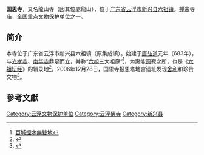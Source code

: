 {{文物保护单位
| 级别 = 全国
| 图片 = 
| 名称 = 国恩寺
| 编号 = 8-0407-3-210
| 分类 = 古建筑
| 所在 = {{CHN}}[[广东省|广东省]][[云浮市|云浮市]]<br />[[新兴县|新兴县]][[集成镇|集成镇]]
| 时代 = 明至民国
| 登录 = 2019年10月16日
}}

'''国恩寺'''，又名龍山寺（因其位處龍山），位于[[广东省|广东省]][[云浮市|云浮市]][[新兴县|新兴县]][[六祖镇|六祖镇]]。[[禅宗|禅宗]]寺庙，[[全国重点文物保护单位|全国重点文物保护单位]]之一。

== 简介 ==
本寺位于广东省云浮市新兴县六祖镇（原集成镇）。始建于[[唐朝|唐]][[弘道|弘道]]元年（683年），与[[光孝寺_(广州)|光孝寺]]、[[南华寺|南华寺]]鼎足而立，并称“[[惠能|六祖]]三大祖庭”<ref>[http://rthk9.rthk.hk/elearning/travel/articles/21/f21_01_04_01_01.htm 百城煙水無雙地]{{Dead link}}</ref>，为惠能圆寂之所，也是《[[六祖坛经|六祖坛经]]》的辑录地<ref>{{Cite web |url=http://www.aroundcn.com/Destinations/guangdong_list/180717705.html |title=国恩寺 |access-date=2009-12-24 |archive-date=2020-10-01 |archive-url=https://web.archive.org/web/20201001192204/http://www.aroundcn.com/Destinations/guangdong_list/180717705.html }}</ref>。2006年12月28日，国恩寺报恩塔地宫遗址发现[[舍利|舍利]]和珍贵文物<ref>{{Cite web |url=http://news.sohu.com/20070130/n247923674.shtml |title=广东国恩寺出土七粒舍利子 疑来自释迦牟尼 |access-date=2009-12-24 |archive-date=2016-03-04 |archive-url=https://web.archive.org/web/20160304224453/http://news.sohu.com/20070130/n247923674.shtml |dead-url=no }}</ref>。

==參考文獻==
<div class="references-small">
<references></references>
</div>


{{广东全国重点文物保护单位}}

[[Category:云浮文物保护单位|Category:云浮文物保护单位]]
[[Category:云浮佛寺|Category:云浮佛寺]]
[[Category:新兴县|Category:新兴县]]